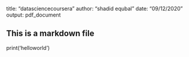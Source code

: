 title: "datasciencecoursera"
author: "shadid equbal"
date: "09/12/2020"
output: pdf_document

## This is a markdown file


print('helloworld')


